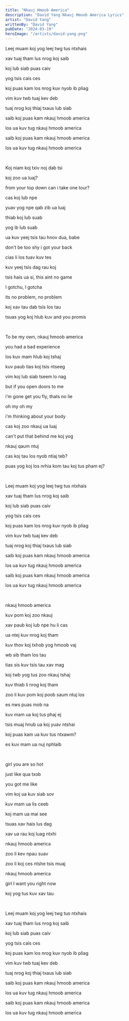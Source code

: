 ```yaml
---
title: "Nkauj Hmoob America"
description: "David Yang Nkauj Hmoob America Lyrics"
artist: "David Yang"
writtenBy: "David Yang"
pubDate: "2024-03-19"
heroImage: "/artists/david-yang.png"
---
```


Leej muam koj yog leej twg tus ntxhais

xav tuaj tham lus nrog koj saib

koj lub siab puas caiv

yog tsis cais ces

koj puas kam los nrog kuv nyob ib pliag

vim kuv twb tuaj kev deb

tuaj nrog koj thiaj txaus lub siab

saib koj puas kam nkauj hmoob america

los ua kuv tug nkauj hmoob america

saib koj puas kam nkauj hmoob america

los ua kuv tug nkauj hmoob america

<br />

Koj niam koj txiv noj dab tsi

koj zoo ua luaj?

from your top down can i take one tour?

cas koj lub npe

yuav yog npe qab zib ua luaj

thiab koj lub suab

yog ib lub suab

ua kuv yeej tsis tau hnov dua, babe

don't be too shy i got your back

cias li los tuav kuv tes

kuv yeej tsis dag rau koj

tsis hais ua si, this aint no game

I gotchu, I gotcha

its no problem, no problem

koj xav tau dab tsis los tau

tsuas yog koj hlub kuv and you promis

<br />

To be my own, nkauj hmoob america

you had a bad experience

los kuv mam hlub koj tshaj

kuv paub tias koj tsis ntseeg

vim koj lub siab tseem lo nag

but if you open doors to me

i'm gone get you fly, thats no lie

oh my oh my

i'm thinking about your body

cas koj zoo nkauj ua luaj

can't put that behind me koj yog

nkauj qaum ntuj

cas koj tau los nyob ntiaj teb?

puas yog koj los nrhia kom tau koj tus pham ej?

<br />

Leej muam koj yog leej twg tus ntxhais

xav tuaj tham lus nrog koj saib

koj lub siab puas caiv

yog tsis cais ces

koj puas kam los nrog kuv nyob ib pliag

vim kuv twb tuaj kev deb

tuaj nrog koj thiaj txaus lub siab

saib koj puas kam nkauj hmoob america

los ua kuv tug nkauj hmoob america

saib koj puas kam nkauj hmoob america

los ua kuv tug nkauj hmoob america

<br />

nkauj hmoob america

kuv pom koj zoo nkauj

xav paub koj lub npe hu li cas

ua ntej kuv nrog koj tham

kuv thov koj txhob yog hmoob vaj

wb sib tham los tau

tias sis kuv tsis tau xav mag

koj twb yog tus zoo nkauj tshaj

kuv thiab li nrog koj tham

zoo li kuv pom koj poob saum ntuj los

es nws puas mob na

kuv mam ua koj tus phaj ej

tsis muaj hnub ua koj yuav ntshai

koj puas kam ua kuv tus ntxawm?

es kuv mam ua nuj nphlaib

<br />

girl you are so hot

just like qua txob

you got me like

vim koj ua kuv siab sov

kuv mam ua lis ceeb

koj mam ua mai see

tsuas xav hais lus dag

xav ua rau koj luag ntxhi

nkauj hmoob america

zoo li kev npau suav

zoo li koj ces ntshe tsis muaj

nkauj hmoob america

girl I want you right now

koj yog tus kuv xav tau

<br />

Leej muam koj yog leej twg tus ntxhais

xav tuaj tham lus nrog koj saib

koj lub siab puas caiv

yog tsis cais ces

koj puas kam los nrog kuv nyob ib pliag

vim kuv twb tuaj kev deb

tuaj nrog koj thiaj txaus lub siab

saib koj puas kam nkauj hmoob america

los ua kuv tug nkauj hmoob america

saib koj puas kam nkauj hmoob america

los ua kuv tug nkauj hmoob america
